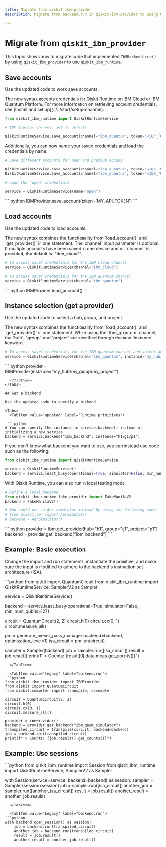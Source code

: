 ```yaml
---
title: Migrate from qiskit-ibm-provider
description: Migrate from backend.run in qiskit-ibm-provider to using Qiskit Runtime primitives

---
```


# Migrate from `qiskit_ibm_provider`

This topic shows how to migrate code that implemented `IBMBackend.run()`
by using `qiskit_ibm_provider` to use `qiskit_ibm_runtime`.

## Save accounts

Use the updated code to work save accounts.

<Tabs>
  <TabItem value="updated" label="Runtime primitives">
The new syntax accepts credentials for
Qiskit Runtime on IBM Cloud or IBM Quantum Platform. For more
information on retrieving account credentials, see [Install and set up](../../start/setup-channel).

``` python
from qiskit_ibm_runtime import QiskitRuntimeService

# IBM Quantum channel; set to default 

QiskitRuntimeService.save_account(channel="ibm_quantum", token="<IQP_TOKEN>", overwrite=True, default=true)
```

Additionally, you can now name your saved credentials and load the credentials by name.


``` python
# Save different accounts for open and premium access

QiskitRuntimeService.save_account(channel="ibm_quantum", token="<IQX_TOKEN>", instance="h1/g1/p1", name="premium")
QiskitRuntimeService.save_account(channel="ibm_quantum", token="<IQX_TOKEN>", instance="h2/g2/p2", name="open")

# Load the "open" credentials

service = QiskitRuntimeService(name="open")
```
  </TabItem>

  <TabItem value="legacy" label="backend.run">
``` python
IBMProvider.save_account(token='MY_API_TOKEN')
```
  </TabItem>
</Tabs>


## Load accounts

Use the updated code to load accounts.

<Tabs>
  <TabItem value="updated" label="Runtime primitives">
The new syntax combines the functionality from `load_account()` and
`get_provider()` in one statement. The `channel` input parameter is
optional. If multiple accounts have been saved in one device and no
`channel` is provided, the default is `"ibm_cloud"`.

``` python
# To access saved credentials for the IBM cloud channel
service = QiskitRuntimeService(channel="ibm_cloud")

# To access saved credentials for the IBM quantum channel
service = QiskitRuntimeService(channel="ibm_quantum")
```
  </TabItem>

  <TabItem value="legacy" label="backend.run">
``` python
IBMProvider.load_account()
```
  </TabItem>
</Tabs>


## Instance selection (get a provider)

Use the updated code to select a hub, group, and project.

<Tabs>
  <TabItem value="updated" label="Runtime primitives">
The new syntax combines the functionality from `load_account()` and
`get_provider()` in one statement. When using the `ibm_quantum` channel,
the `hub`, `group`, and `project` are specified through the new
`instance` keyword.

``` python
# To access saved credentials for the IBM quantum channel and select an instance
service = QiskitRuntimeService(channel="ibm_quantum", instance="my_hub/my_group/my_project")
```
  </TabItem>

  <TabItem value="legacy" label="backend.run">
``` python
provider = IBMProvider(instance="my_hub/my_group/my_project")

```
  </TabItem>
</Tabs>

## Get a backend 

Use the updated code to specify a backend.

<Tabs>
  <TabItem value="updated" label="Runtime primitives">

``` python
# You can specify the instance in service.backend() instead of initializing a new service
backend = service.backend("ibm_backend", instance="h1/g1/p1")
```
If you don't know what backend you want to use, you can instead use code such as the following:

```python
from qiskit_ibm_runtime import QiskitRuntimeService

service = QiskitRuntimeService()
backend = service.least_busy(operational=True, simulator=False, min_num_qubits=<num_qubits>)
```

With Qiskit Runtime, you can also run in local testing mode.

```python
# Define a local backend
from qiskit_ibm_runtime.fake_provider import FakeManilaV2
backend = FakeManilaV2()

# You could use an Aer simulator instead by using the following code:
# from qiskit_aer import AerSimulator
# backend = AerSimulator()
```
  </TabItem>

  <TabItem value="legacy" label="backend.run">
``` python
provider = ibm.get_provider(hub="h1", group="g1", project="p1")
backend = provider.get_backend("ibm_backend")
```
  </TabItem>
</Tabs>


## Example: Basic execution

Change the import and run statements, instantiate the primitive, and make sure the input is modified to adhere to the backend's instruction set architecture (ISA).

<Tabs>
  <TabItem value="updated" label="Qiskit Runtime">
```python
from qiskit import QuantumCircuit
from qiskit_ibm_runtime import QiskitRuntimeService, SamplerV2 as Sampler
 
service = QiskitRuntimeService()
 
backend = service.least_busy(operational=True, simulator=False, min_num_qubits=127)
 
circuit = QuantumCircuit(2, 2)
circuit.h(0)
circuit.cx(0, 1)
circuit.measure_all()
 
pm = generate_preset_pass_manager(backend=backend, optimization_level=1)
isa_circuit = pm.run(circuit)
 
sampler = Sampler(backend)
job = sampler.run([isa_circuit])
result = job.result()
print(f" > Counts: {result[0].data.meas.get_counts()}")
```
  </TabItem>

  <TabItem value="legacy" label="backend.run">
```python
from qiskit_ibm_provider import IBMProvider
from qiskit import QuantumCircuit
from qiskit.compiler import transpile, assemble

circuit = QuantumCircuit(2, 2)
circuit.h(0)
circuit.cx(0, 1)
circuit.measure_all()

provider = IBMProvider()
backend = provider.get_backend("ibm_qasm_simulator")
transpiled_circuit = transpile(circuit, backend=backend)
job = backend.run(transpiled_circuit)
print(f" > Counts: {job.result().get_counts()}")
```
  </TabItem>

</Tabs>


## Example: Use sessions

<Tabs>
  <TabItem value="Updated" label="Runtime primitives">
```python
from qiskit_ibm_runtime import Session
from qiskit_ibm_runtime import QiskitRuntimeService, SamplerV2 as Sampler

with Session(service=service, backend=backend) as session: 
    sampler = Sampler(session=session) 
    job = sampler.run([isa_circuit]) 
    another_job = sampler.run([another_isa_circuit]) 
    result = job.result()
    another_result = another_job.result()
```
  </TabItem>

  <TabItem value="Legacy" label="backend.run">
```python
with backend.open_session() as session:
    job = backend.run(transpiled_circuit)
    another_job = backend.run(transpiled_circuit)
    result = job.result()
    another_result = another_job.result()
```
  </TabItem>
</Tabs>